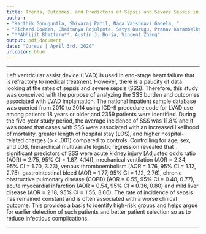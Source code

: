 ```yaml
---
title: Trends, Outcomes, and Predictors of Sepsis and Severe Sepsis in Patients with Left Ventricular Assist Devices
author:
- "Karthik Gonuguntla, Shivaraj Patil, Naga Vaishnavi Gadela, "
- "Richard Cowden, Chaitanya Rojulpote, Satya Durugu, Pranav Karambelkar, "
- "**Abhijit Bhattaru**, Austin J. Borja, Vincent Zhang"
output: pdf_document
date: "Cureus | April 3rd, 2020"
urlcolor: blue
---
```

***
\noindent
Left ventricular assist device (LVAD) is used in end-stage heart failure that is refractory to medical treatment. However, there is a paucity of data looking at the rates of sepsis and severe sepsis (SSS). Therefore, this study was conceived with the purpose of analyzing the SSS burden and outcomes associated with LVAD implantation. The national inpatient sample database was queried from 2010 to 2014 using ICD-9 procedure code for LVAD use among patients 18 years or older and 2359 patients were identified. During the five-year study period, the average incidence of SSS was 11.8% and it was noted that cases with SSS were associated with an increased likelihood of mortality, greater length of hospital stay (LOS), and higher hospital-related charges (p < .001) compared to controls. Controlling for age, sex, and LOS, hierarchical multivariate logistic regression revealed that significant predictors of SSS were acute kidney injury [Adjusted odd’s ratio (AOR) = 2.75, 95% CI = 1.87, 4.14)], mechanical ventilation (AOR = 2.34, 95% CI = 1.70, 3.23), venous thromboembolism (AOR = 1.76, 95% CI = 1.12, 2.75), gastrointestinal bleed (AOR = 1.77, 95% CI = 1.12, 2.76), chronic obstructive pulmonary disease (COPD) (AOR = 0.55, 95% CI = 0.40, 0.77), acute myocardial infarction (AOR = 0.54, 95% CI = 0.36, 0.80) and mild liver disease (AOR = 2.18, 95% CI = 1.55, 3.06). The rate of incidence of sepsis has remained constant and is often associated with a worse clinical outcome. This provides a basis to identify high-risk groups and helps argue for earlier detection of such patients and better patient selection so as to reduce infectious complications.

***

\begin{center}

DOI:\href {https://doi.org/10.7759/cureus.7523}{10.7759/cureus.7523} | Pubmed: \href {https://pubmed.ncbi.nlm.nih.gov/32377471/}{32377471}

\end{center}

